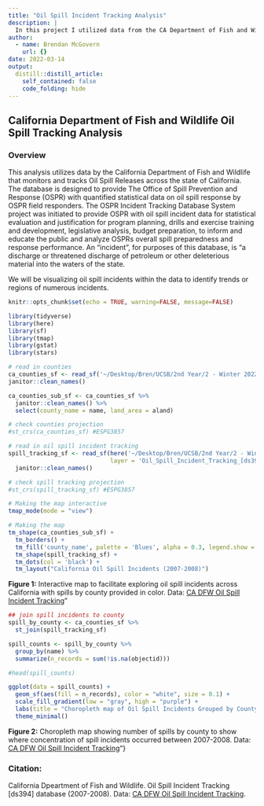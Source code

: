 ```yaml
---
title: "Oil Spill Incident Tracking Analysis"
description: |
  In this project I utilized data from the CA Department of Fish and Wildlife to visualize oil spill incidents across California by county.
author:
  - name: Brendan McGovern
    url: {}
date: 2022-03-14
output:
  distill::distill_article:
    self_contained: false
    code_folding: hide
---
```



## California Department of Fish and Wildlife Oil Spill Tracking Analysis

### Overview

This analysis utilizes data by the California Department of Fish and Wildlife that monitors and tracks Oil Spill Releases across the state of California. The database is designed to provide The Office of Spill Prevention and Response (OSPR) with quantified statistical data on oil spill response by OSPR field responders. The OSPR Incident Tracking Database System project was initiated to provide OSPR with oil spill incident data for statistical evaluation and justification for program planning, drills and exercise training and development, legislative analysis, budget preparation, to inform and educate the public and analyze OSPRs overall spill preparedness and response performance. An "incident", for purposes of this database, is "a discharge or threatened discharge of petroleum or other deleterious material into the waters of the state.

We will be visualizing oil spill incidents within the data to identify trends or regions of numerous incidents.

```r
knitr::opts_chunk$set(echo = TRUE, warning=FALSE, message=FALSE)

library(tidyverse)
library(here)
library(sf)
library(tmap)
library(gstat)
library(stars)
```


```r
# read in counties
ca_counties_sf <- read_sf('~/Desktop/Bren/UCSB/2nd Year/2 - Winter 2022/ESM244_Adv_Data_Analysis/Website/bmcgovern_website/_research_portfolio/2022-03-14-Oil-spill-CA/data/ca_counties/CA_Counties_TIGER2016.shp') %>%
janitor::clean_names()

ca_counties_sub_sf <- ca_counties_sf %>% 
  janitor::clean_names() %>% 
  select(county_name = name, land_area = aland)

# check counties projection
#st_crs(ca_counties_sf) #ESPG3857

# read in oil spill incident tracking
spill_tracking_sf <- read_sf(here('~/Desktop/Bren/UCSB/2nd Year/2 - Winter 2022/ESM244_Adv_Data_Analysis/Website/bmcgovern_website/_research_portfolio/2022-03-14-Oil-spill-CA/data/Oil_Spill_Incident_Tracking_ds394'),
                             layer = 'Oil_Spill_Incident_Tracking_[ds394]') %>% 
  janitor::clean_names()

# check spill tracking projection
#st_crs(spill_tracking_sf) #ESPG3857
```


```r

# Making the map interactive
tmap_mode(mode = "view")

# Making the map
tm_shape(ca_counties_sub_sf) +
  tm_borders() +
  tm_fill('county_name', palette = 'Blues', alpha = 0.3, legend.show = FALSE) +
  tm_shape(spill_tracking_sf) +
  tm_dots(col = 'black') +
  tm_layout("California Oil Spill Incidents (2007-2008)")
```

**Figure 1:** Interactive map to facilitate exploring oil spill incidents across California with spills by county provided in color. Data: [CA DFW Oil Spill Incident Tracking](https://gis.data.ca.gov/datasets/7464e3d6f4924b50ad06e5a553d71086_0/explore?location=36.977441%2C-119.422009%2C6.31&showTable=true)"


```r
## join spill incidents to county
spill_by_county <- ca_counties_sf %>% 
  st_join(spill_tracking_sf)

spill_counts <- spill_by_county %>% 
  group_by(name) %>% 
  summarize(n_records = sum(!is.na(objectid)))

#head(spill_counts)
```


```r
ggplot(data = spill_counts) +
  geom_sf(aes(fill = n_records), color = "white", size = 0.1) +
  scale_fill_gradient(low = "gray", high = "purple") +
  labs(title = "Choropleth map of Oil Spill Incidents Grouped by County", fill = "Number of Spills") +
  theme_minimal()
```

**Figure 2:** Choropleth map showing number of spills by county to show where concentration of spill incidents occurred between 2007-2008. Data: [CA DFW Oil Spill Incident Tracking](https://gis.data.ca.gov/datasets/7464e3d6f4924b50ad06e5a553d71086_0/explore?location=36.977441%2C-119.422009%2C6.31&showTable=true)"}

### Citation: 

California Dpeartment of Fish and Wildlife. Oil Spill Incident Tracking [ds394] database (2007-2008). Data: [CA DFW Oil Spill Incident Tracking](https://gis.data.ca.gov/datasets/7464e3d6f4924b50ad06e5a553d71086_0/explore?location=36.977441%2C-119.422009%2C6.31&showTable=true).
